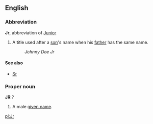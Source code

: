 ==English==

===Abbreviation===
'''Jr''', abbreviation of [[Junior]]
# A title used after a [[son]]'s name when his [[father]] has the same name.
#:''Johnny Doe Jr''

====See also====
*[[Sr]]

===Proper noun===
'''JR''' ?
# A male [[given name]].

[[pl:Jr]]